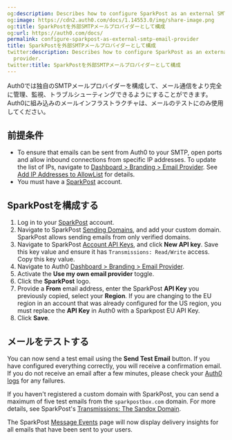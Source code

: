```yaml
---
og:description: Describes how to configure SparkPost as an external SMTP email provider.
og:image: https://cdn2.auth0.com/docs/1.14553.0/img/share-image.png
og:title: SparkPostを外部SMTPメールプロバイダーとして構成
og:url: https://auth0.com/docs/
permalink: configure-sparkpost-as-external-smtp-email-provider
title: SparkPostを外部SMTPメールプロバイダーとして構成
twitter:description: Describes how to configure SparkPost as an external SMTP email
  provider.
twitter:title: SparkPostを外部SMTPメールプロバイダーとして構成
---
```


Auth0では独自のSMTPメールプロバイダーを構成して、メール通信をより完全に管理、監視、トラブルシューティングできるようにすることができます。Auth0に組み込みのメールインフラストラクチャは、メールのテストにのみ使用してください。

## 前提条件

* To ensure that emails can be sent from Auth0 to your SMTP, open ports and allow inbound connections from specific IP addresses. To update the list of IPs, navigate to [Dashboard > Branding > Email Provider](https://manage.auth0.com/#/branding/email_provider). See [Add IP Addresses to AllowList](/docs/secure/security-guidance/data-security/allowlist) for details.
* You must have a [SparkPost](https://www.sparkpost.com/) account.

## SparkPostを構成する

1. Log in to your [SparkPost](https://www.sparkpost.com/) account.
2. Navigate to SparkPost [Sending Domains](https://app.sparkpost.com/account/sending-domains), and add your custom domain. SparkPost allows sending emails from only verified domains.
3. Navigate to SparkPost [Account API Keys](https://app.sparkpost.com/account/credentials), and click **New API key**. Save this key value and ensure it has `Transmissions: Read/Write` access. Copy this key value.
4. Navigate to Auth0 [Dashboard > Branding > Email Provider](https://manage.auth0.com/#/branding/email_provider).
5. Activate the **Use my own email provider** toggle.
6. Click the **SparkPost** logo.
7. Provide a **From** email address, enter the SparkPost **API Key** you previously copied, select your **Region**. If you are changing to the EU region in an account that was already configured for the US region, you must replace the **API Key** in Auth0 with a Sparkpost EU API Key.
8. Click **Save**.

## メールをテストする

You can now send a test email using the **Send Test Email** button. If you have configured everything correctly, you will receive a confirmation email. If you do not receive an email after a few minutes, please check your [Auth0 logs](https://manage.auth0.com/#/logs) for any failures.

If you haven't registered a <Tooltip tip="Custom Domain: Third-party domain with a specialized, or vanity, name." cta="View Glossary" href="/docs/glossary?term=custom+domain">custom domain</Tooltip> with SparkPost, you can send a maximum of five test emails from the `sparkpostbox.com` domain. For more details, see SparkPost's [Transmissions: The Sandox Domain](https://developers.sparkpost.com/api/transmissions.html#header-the-sandbox-domain).

The SparkPost [Message Events](https://app.sparkpost.com/reports/message-events) page will now display delivery insights for all emails that have been sent to your users.
